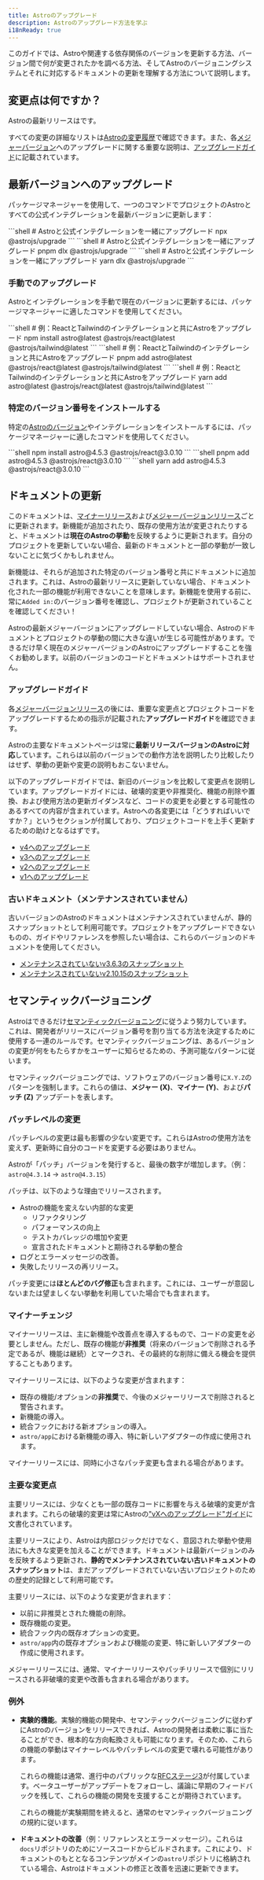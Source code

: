 ```yaml
---
title: Astroのアップグレード
description: Astroのアップグレード方法を学ぶ
i18nReady: true
---
```



このガイドでは、Astroや関連する依存関係のバージョンを更新する方法、バージョン間で何が変更されたかを調べる方法、そしてAstroのバージョニングシステムとそれに対応するドキュメントの更新を理解する方法について説明します。
## 変更点は何ですか？
Astroの最新リリースは<Version pkgName="astro" />です。

すべての変更の詳細なリストは[Astroの変更履歴](https://github.com/withastro/astro/blob/main/packages/astro/CHANGELOG.md)で確認できます。また、各[メジャーバージョン](#主要な変更点)へのアップグレードに関する重要な説明は、[アップグレードガイド](#アップグレードガイド)に記載されています。


## 最新バージョンへのアップグレード

パッケージマネージャーを使用して、一つのコマンドでプロジェクトのAstroとすべての公式インテグレーションを最新バージョンに更新します：

<PackageManagerTabs>
  <Fragment slot="npm">
  ```shell
  # Astroと公式インテグレーションを一緒にアップグレード
  npx @astrojs/upgrade
  ```
  </Fragment>
  <Fragment slot="pnpm">
  ```shell
  # Astroと公式インテグレーションを一緒にアップグレード
  pnpm dlx @astrojs/upgrade
  ```
  </Fragment>
  <Fragment slot="yarn">
  ```shell
  # Astroと公式インテグレーションを一緒にアップグレード
  yarn dlx @astrojs/upgrade
  ```
  </Fragment>
</PackageManagerTabs>


### 手動でのアップグレード

Astroとインテグレーションを手動で現在のバージョンに更新するには、パッケージマネージャーに適したコマンドを使用してください。

<PackageManagerTabs>
  <Fragment slot="npm">
  ```shell
  # 例：ReactとTailwindのインテグレーションと共にAstroをアップグレード
  npm install astro@latest @astrojs/react@latest @astrojs/tailwind@latest
  ```
  </Fragment>
  <Fragment slot="pnpm">
  ```shell
  # 例：ReactとTailwindのインテグレーションと共にAstroをアップグレード
  pnpm add astro@latest @astrojs/react@latest @astrojs/tailwind@latest
  ```
  </Fragment>
  <Fragment slot="yarn">
  ```shell
  # 例：ReactとTailwindのインテグレーションと共にAstroをアップグレード
  yarn add astro@latest @astrojs/react@latest @astrojs/tailwind@latest
  ```
  </Fragment>
</PackageManagerTabs>

### 特定のバージョン番号をインストールする

特定の[Astroのバージョン](https://www.npmjs.com/package/astro?activeTab=versions)やインテグレーションをインストールするには、パッケージマネージャーに適したコマンドを使用してください。

<PackageManagerTabs>
  <Fragment slot="npm">
  ```shell
  npm install astro@4.5.3 @astrojs/react@3.0.10
  ```
  </Fragment>
  <Fragment slot="pnpm">
  ```shell
  pnpm add astro@4.5.3 @astrojs/react@3.0.10
  ```
  </Fragment>
  <Fragment slot="yarn">
  ```shell
  yarn add astro@4.5.3 @astrojs/react@3.0.10
  ```
  </Fragment>
</PackageManagerTabs>


## ドキュメントの更新

このドキュメントは、[マイナーリリース](#マイナーチェンジ)および[メジャーバージョンリリース](#主要な変更点)ごとに更新されます。新機能が追加されたり、既存の使用方法が変更されたりすると、ドキュメントは**現在のAstroの挙動**を反映するように更新されます。自分のプロジェクトを更新していない場合、最新のドキュメントと一部の挙動が一致しないことに気づくかもしれません。

新機能は、それらが追加された特定のバージョン番号と共にドキュメントに追加されます。これは、Astroの最新リリースに更新していない場合、ドキュメント化された一部の機能が利用できないことを意味します。新機能を使用する前に、常に`Added in:`のバージョン番号を確認し、プロジェクトが更新されていることを確認してください！

Astroの最新メジャーバージョンにアップグレードしていない場合、Astroのドキュメントとプロジェクトの挙動の間に大きな違いが生じる可能性があります。できるだけ早く現在のメジャーバージョンのAstroにアップグレードすることを強くお勧めします。以前のバージョンのコードとドキュメントはサポートされません。

### アップグレードガイド

各[メジャーバージョンリリース](#主要な変更点)の後には、重要な変更点とプロジェクトコードをアップグレードするための指示が記載された**アップグレードガイド**を確認できます。

Astroの主要なドキュメントページは常に**最新リリースバージョンのAstroに対応**しています。これらは以前のバージョンでの動作方法を説明したり比較したりはせず、挙動の更新や変更の説明もおこないません。

以下のアップグレードガイドでは、新旧のバージョンを比較して変更点を説明しています。アップグレードガイドには、破壊的変更や非推奨化、機能の削除や置換、および使用方法の更新ガイダンスなど、コードの変更を必要とする可能性のあるすべての内容が含まれています。Astroへの各変更には「どうすればいいですか？」というセクションが付属しており、プロジェクトコードを上手く更新するための助けとなるはずです。

- [v4へのアップグレード](/ja/guides/upgrade-to/v4/)
- [v3へのアップグレード](/ja/guides/upgrade-to/v3/)
- [v2へのアップグレード](/ja/guides/upgrade-to/v2/)
- [v1へのアップグレード](/ja/guides/upgrade-to/v1/)

### 古いドキュメント（メンテナンスされていません）

古いバージョンのAstroのドキュメントはメンテナンスされていませんが、静的スナップショットとして利用可能です。プロジェクトをアップグレードできないものの、ガイドやリファレンスを参照したい場合は、これらのバージョンのドキュメントを使用してください。

- [メンテナンスされていないv3.6.3のスナップショット](https://docs-git-v3-docs-unmaintained-astrodotbuild.vercel.app/)
- [メンテナンスされていないv2.10.15のスナップショット](https://deploy-preview-4405--astro-docs-2.netlify.app/en/getting-started/)

## セマンティックバージョニング

Astroはできるだけ[セマンティックバージョニング](https://semver.org/)に従うよう努力しています。これは、開発者がリリースにバージョン番号を割り当てる方法を決定するために使用する一連のルールです。セマンティックバージョニングは、あるバージョンの変更が何をもたらすかをユーザーに知らせるための、予測可能なパターンに従います。

セマンティックバージョニングでは、ソフトウェアのバージョン番号に`X.Y.Z`のパターンを強制します。これらの値は、**メジャー (X)**、**マイナー (Y)**、および**パッチ (Z)** アップデートを表します。

### パッチレベルの変更

パッチレベルの変更は最も影響の少ない変更です。これらはAstroの使用方法を変えず、更新時に自分のコードを変更する必要はありません。

Astroが「パッチ」バージョンを発行すると、最後の数字が増加します。（例：`astro@4.3.14` -> `astro@4.3.15`）

パッチは、以下のような理由でリリースされます。

- Astroの機能を変えない内部的な変更
  - リファクタリング
  - パフォーマンスの向上
  - テストカバレッジの増加や変更
  - 宣言されたドキュメントと期待される挙動の整合
- ログとエラーメッセージの改善。
- 失敗したリリースの再リリース。

パッチ変更には**ほとんどのバグ修正**も含まれます。これには、ユーザーが意図しないまたは望ましくない挙動を利用していた場合でも含まれます。


### マイナーチェンジ

マイナーリリースは、主に新機能や改善点を導入するもので、コードの変更を必要としません。ただし、既存の機能が**非推奨**（将来のバージョンで削除される予定であるが、機能は継続）とマークされ、その最終的な削除に備える機会を提供することもあります。

マイナーリリースには、以下のような変更が含まれます：

- 既存の機能/オプションの**非推奨**で、今後のメジャーリリースで削除されると警告されます。
- 新機能の導入。
- 統合フックにおける新オプションの導入。
- `astro/app`における新機能の導入、特に新しいアダプターの作成に使用されます。

マイナーリリースには、同時に小さなパッチ変更も含まれる場合があります。

### 主要な変更点

主要リリースには、少なくとも一部の既存コードに影響を与える破壊的変更が含まれます。これらの破壊的変更は常にAstroの["vXへのアップグレード"ガイド](#アップグレードガイド)に文書化されています。

主要リリースにより、Astroは内部ロジックだけでなく、意図された挙動や使用法にも大きな変更を加えることができます。ドキュメントは最新バージョンのみを反映するよう更新され、**静的でメンテナンスされていない古いドキュメントのスナップショット**は、まだアップグレードされていない古いプロジェクトのための歴史的記録として利用可能です。

主要リリースには、以下のような変更が含まれます：

- 以前に非推奨とされた機能の削除。
- 既存機能の変更。
- 統合フック内の既存オプションの変更。
- `astro/app`内の既存オプションおよび機能の変更、特に新しいアダプターの作成に使用されます。

メジャーリリースには、通常、マイナーリリースやパッチリリースで個別にリリースされる非破壊的変更や改善も含まれる場合があります。

### 例外

- **実験的機能**。実験的機能の開発中、セマンティックバージョニングに従わずにAstroのバージョンをリリースできれば、Astroの開発者は柔軟に事に当たることができ、根本的な方向転換さえも可能になります。そのため、これらの機能の挙動はマイナーレベルやパッチレベルの変更で壊れる可能性があります。

  これらの機能は通常、進行中のパブリックな[RFCステージ3](https://github.com/withastro/roadmap#stage-3-rfc--development)が付属しています。ベータユーザーがアップデートをフォローし、議論に早期のフィードバックを残して、これらの機能の開発を支援することが期待されています。

  これらの機能が実験期間を終えると、通常のセマンティックバージョニングの規約に従います。

- **ドキュメントの改善**（例：リファレンスとエラーメッセージ）。これらは`docs`リポジトリのためにソースコードからビルドされます。これにより、ドキュメントのもととなるコンテンツがメインの`astro`リポジトリに格納されている場合、Astroはドキュメントの修正と改善を迅速に更新できます。
